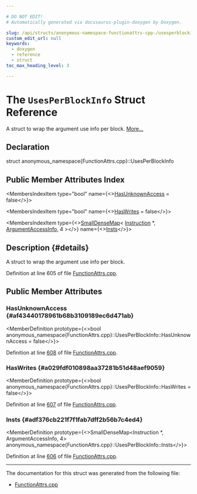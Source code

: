 ```yaml
---

# DO NOT EDIT!
# Automatically generated via docusaurus-plugin-doxygen by Doxygen.

slug: /api/structs/anonymous-namespace-functionattrs-cpp-/usesperblockinfo
custom_edit_url: null
keywords:
  - doxygen
  - reference
  - struct
toc_max_heading_level: 3

---
```





# The `UsesPerBlockInfo` Struct Reference

<DoxygenPage pluginConfig={pluginConfig}>

A struct to wrap the argument use info per block. <a href="#details">More...</a>

## Declaration

<CodeBlock>struct anonymous_namespace{FunctionAttrs.cpp}::UsesPerBlockInfo</CodeBlock>

## Public Member Attributes Index

<MembersIndex>

<MembersIndexItem
  type="bool"
  name={<><a href="#af43440178961b68b3109189ec6d471ab">HasUnknownAccess</a> = false</>}>
</MembersIndexItem>

<MembersIndexItem
  type="bool"
  name={<><a href="#a029fdf010898aa37281b51d48aef9059">HasWrites</a> = false</>}>
</MembersIndexItem>

<MembersIndexItem
  type={<><a href="/docs/api/classes/llvm/smalldensemap">SmallDenseMap</a>&lt; <a href="/docs/api/classes/llvm/instruction">Instruction</a> &#42;, <a href="/docs/api/structs/anonymous-namespace-functionattrs-cpp-/argumentaccessinfo">ArgumentAccessInfo</a>, 4 &gt;</>}
  name={<><a href="#adf376cb221f7f1fab7dff2b56b7c4ed4">Insts</a></>}>
</MembersIndexItem>

</MembersIndex>

## Description {#details}

A struct to wrap the argument use info per block.

Definition at line 605 of file <a href="/docs/api/files/lib/lib/transforms/lib/transforms/ipo/functionattrs-cpp">FunctionAttrs.cpp</a>.

<SectionDefinition>

## Public Member Attributes

### HasUnknownAccess {#af43440178961b68b3109189ec6d471ab}

<MemberDefinition
  prototype={<>bool anonymous&#95;namespace&#123;FunctionAttrs.cpp&#125;::UsesPerBlockInfo::HasUnknownAccess = false</>}>

Definition at line <a href="/docs/api/files/lib/lib/transforms/lib/transforms/ipo/functionattrs-cpp/#l00608">608</a> of file <a href="/docs/api/files/lib/lib/transforms/lib/transforms/ipo/functionattrs-cpp">FunctionAttrs.cpp</a>.
</MemberDefinition>

### HasWrites {#a029fdf010898aa37281b51d48aef9059}

<MemberDefinition
  prototype={<>bool anonymous&#95;namespace&#123;FunctionAttrs.cpp&#125;::UsesPerBlockInfo::HasWrites = false</>}>

Definition at line <a href="/docs/api/files/lib/lib/transforms/lib/transforms/ipo/functionattrs-cpp/#l00607">607</a> of file <a href="/docs/api/files/lib/lib/transforms/lib/transforms/ipo/functionattrs-cpp">FunctionAttrs.cpp</a>.
</MemberDefinition>

### Insts {#adf376cb221f7f1fab7dff2b56b7c4ed4}

<MemberDefinition
  prototype={<>SmallDenseMap&lt;Instruction &#42;, ArgumentAccessInfo, 4&gt; anonymous&#95;namespace&#123;FunctionAttrs.cpp&#125;::UsesPerBlockInfo::Insts</>}>

Definition at line <a href="/docs/api/files/lib/lib/transforms/lib/transforms/ipo/functionattrs-cpp/#l00606">606</a> of file <a href="/docs/api/files/lib/lib/transforms/lib/transforms/ipo/functionattrs-cpp">FunctionAttrs.cpp</a>.
</MemberDefinition>

</SectionDefinition>

<hr/>

The documentation for this struct was generated from the following file:

<ul>
<li><a href="/docs/api/files/lib/lib/transforms/lib/transforms/ipo/functionattrs-cpp">FunctionAttrs.cpp</a></li>
</ul>

</DoxygenPage>
